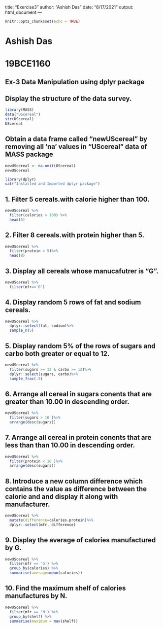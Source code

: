 title: "Exercise3"
author: "Ashish Das"
date: "8/17/2021"
output: html_document
---

```r
knitr::opts_chunk$set(echo = TRUE)
```
# Ashish Das
# 19BCE1160

## Ex-3 Data Manipulation using dplyr package

## Display the structure of the data survey.
```r
library(MASS)
data("UScereal")
str(UScereal)
UScereal
```
## Obtain a data frame called “newUScereal” by removing all ‘na’ values in “UScereal” data of MASS package 
```r
newUScereal <- na.omit(UScereal)
newUScereal
```
```r
library(dplyr)
cat("Installed and Imported dplyr package")
```

## 1.	Filter 5 cereals.with calorie higher than 100.
```r
newUScereal %>%
  filter(calories > 100) %>%
  head(5)
```
## 2. Filter 8 cereals.with protein higher than 5.
```r
newUScereal %>%
  filter(protein > 5)%>%
  head(8)
```
## 3.	Display all cereals whose manucafutrer is "G".
```r
newUScereal %>%
  filter(mfr=='G')
```
## 4.	Display random 5 rows of fat and sodium cereals. 
```r
newUScereal %>%
  dplyr::select(fat, sodium)%>%
  sample_n(5)
```
## 5.	Display random 5% of the rows of sugars and carbo both greater or equal to 12.
```r
newUScereal %>%
  filter(sugars >= 12 & carbo >= 12)%>%
  dplyr::select(sugars, carbo)%>%
  sample_frac(.5)
```

## 6.	Arrange all cereal in sugars conents that are greater than 10.00 in descending order.
```r
newUScereal %>%
  filter(sugars > 10 )%>%
  arrange(desc(sugars))
```
## 7.	Arrange all cereal in protein conents that are less than than 10.00 in descending order.
```r
newUScereal %>%
  filter(protein < 10 )%>%
  arrange(desc(sugars))
```

## 8.	Introduce a new column difference which contains the value as difference between the calorie and and display it along with manufacturer.
```r
newUScereal %>%
  mutate(difference=calories-protein)%>%
  dplyr::select(mfr, difference)
```

## 9.	Display the average of calories manufactured by G. 
```r
newUScereal %>%
  filter(mfr == 'G') %>%
  group_by(calories) %>%
  summarise(average=mean(calories))
```
## 10.	Find the maximum shelf of calories manufactures by N.
```r
newUScereal %>%
  filter(mfr == 'N') %>%
  group_by(shelf) %>%
  summarise(maximum = max(shelf))
```